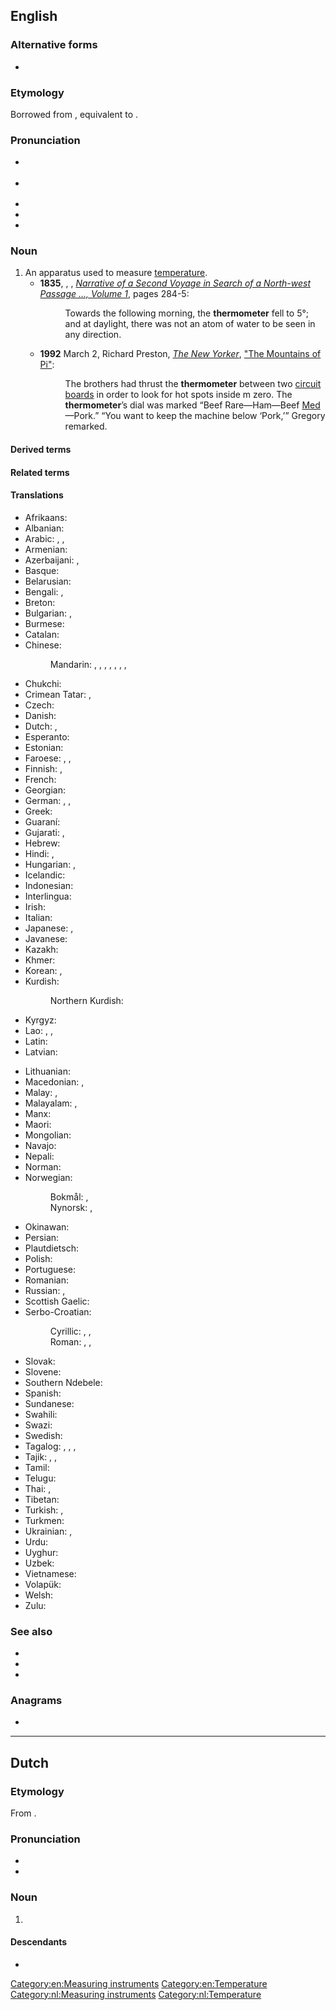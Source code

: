 {{also|Thermometer}}
==English==
{{wikipedia}}

===Alternative forms===
* {{l|en|thermometre}} {{qualifier|nonstandard}}

===Etymology===
Borrowed from {{bor|en|fr|thermomètre}}, equivalent to {{confix|en|thermo|meter}}.

===Pronunciation===
* {{a|GenAm}} {{IPA|en|/θɚˈmɑmɪtɚ/}}
* {{a|RP}} {{IPA|en|/θəˈmɒmɪtə/}}
* {{audio|en|en-us-thermometer.ogg|Audio (US)}}
* {{hyphenation|en|ther|mom|e|ter}}
* {{rhymes|en|ɒmɪtə(ɹ)|s=4}}

===Noun===
{{en-noun}}

# An apparatus used to measure [[temperature]].
#* '''1835''', {{w|John Ross (Arctic explorer)|John Ross}}, {{w|James Clark Ross}}, ''[http://books.google.com.au/books?id=SdQBAAAAYAAJ Narrative of a Second Voyage in Search of a North-west Passage &hellip;, Volume 1]'', pages 284-5:
#*: Towards the following morning, the '''thermometer''' fell to 5&deg;; and at daylight, there was not an atom of water to be seen in any direction.
#* '''1992''' March 2, Richard Preston, ''[[:w:The New Yorker|The New Yorker]]'', [https://www.newyorker.com/magazine/1992/03/02/the-mountains-of-pi "The Mountains of Pi"]:
#*: The brothers had thrust the '''thermometer''' between two [[circuit board]]s in order to look for hot spots inside m zero. The '''thermometer'''’s dial was marked “Beef Rare—Ham—Beef [[medium|Med]]—Pork.” “You want to keep the machine below ‘Pork,’” Gregory remarked.

====Derived terms====
{{der4|en
|absolute thermometer
|adjustable contact
|air thermometer
|air-temperature thermometer
|alcohol thermometer
|auxiliary thermometer
|bath thermometer
|Beckmann differential thermometer
|Beckmann thermometer
|bi-metal mechanical thermometer
|bimetallic stem thermometer
|bimetallic thermometer
|bulb of a thermometer
|calibrate a thermometer
|calibrated thermometer
|candy thermometer
|capillary thermometer
|Celsius thermometer
|Celsius' thermometer
|Celsius's thermometer
|Centigrade thermometer
|centigrade thermometer
|clinical thermometer
|constant pressure air thermometer
|constant pressure thermometer
|constant volume air thermometer
|constant volume gas thermometer
|constant volume thermometer
|constant-pressure thermometer
|constant-volume thermometer
|contact thermometer
|Coulomb Blockade Thermometer
|Delisle thermometer
|Delisle's thermometer
|dial thermometer
|differential thermometer
|digital thermometer
|direct-reading thermometer
|ear thermometer
|electronic registering thermometer
|electronic thermometer
|empirical thermometer
|ethanol-filled thermometer
|Fahrenheit thermometer
|Fahrenheit's thermometer
|fever thermometer
|filament thermometer
|film thermometer
|freezer thermometer
|fridge thermometer
|Galilean thermometer
|Galileo thermometer
|Galileo's thermometer
|geothermometer
|glass thermometer
|Hauksbee thermometer
|Hauksbee's thermometer
|infrared thermometer
|kata thermometer
|Kata thermometer
|kerosene thermometer
|kerosene-filled thermometer
|Linnaeus thermometer
|Linnaeus' thermometer
|Linnaeus's thermometer
|liquid crystal thermometer
|liquid-in-glass thermometer
|magnetic thermometer
|maximum and minimum thermometer
|maximum minimum thermometer
|maximum thermometer
|maximum-minimum thermometer
|meat thermometer
|mechanical registering thermometer
|medical centigrade thermometer
|medical thermometer
|mercurial thermometer
|mercury thermometer
|mercury-filled thermometer
|mercury-in-glass thermometer
|minimum and maximum thermometer
|minimum maximum thermometer
|minimum thermometer
|minimum-maximum thermometer
|nanothermometer
|non-registering thermometer
|oven thermometer
|palaeothermometer
|paleothermometer
|patio thermometer
|pill thermometer
|platinum resistance thermometer
|pocket thermometer
|primary thermometer
|protected thermometer
|read the thermometer
|Reaumur thermometer
|Réaumur thermometer
|Reaumur's thermometer
|Réaumur's thermometer
|recording thermometer
|reference thermometer
|registering thermometer
|remote-reading thermometer
|resistance thermometer
|reversing thermometer
|secondary thermometer
|self-registering thermometer
|Six's maximum and minimum thermometer
|Six's thermometer
|spirit thermometer
|spirit-filled thermometer
|standard thermometer
|steel-tube mercury thermometer
|sugar thermometer
|telethermometer
|the thermometer is pointing to 7 degrees
|the thermometer shows 100 degrees
|thermometer bulb
|thermometer code
|thermometer column
|thermometer reading
|thermometer scale
|thermometer temperature reading
|toluene-filled thermometer
|turnover-thermometer
|unprotected reversing thermometer
|unprotected thermometer
|upsetting thermometer
|vapor pressure thermometer
|vapour pressure thermometer
|wet-bulb thermometer
|wine thermometer
|wire-wound thermometer}}

====Related terms====
{{rel3|en|thermistors
|thermocouple
|thermometric
|thermometrical
|thermometrically
|thermometry
|thermoscope
|thermostat
}}

====Translations====
{{trans-top|apparatus used to measure temperature}}
* Afrikaans: {{t|af|termometer}}
* Albanian: {{t|sq|termometr|m}}
* Arabic: {{t|ar|تِرْمُومِتْر|m|tr=tirmumitr}}, {{t+|ar|مِقْيَاس اَلْحَرَارَة|m}}, {{t+|ar|مِيزَان اَلْحَرَارَة|m}}
* Armenian: {{t+|hy|ջերմաչափ}}
* Azerbaijani: {{t|az|i̇stilikölçən}}, {{t|az|termometr}}
* Basque: {{t+|eu|termometro}}
* Belarusian: {{t|be|тэрмо́метр|m}}
* Bengali: {{t+|bn|থার্মোমিটার}}, {{t|bn|উষ্মমাপক}}
* Breton: {{t+|br|gwrezverker|m}}
* Bulgarian: {{t|bg|термометър|m}}, {{t|bg|топломе́р|sc=Cyrl}}
* Burmese: {{t+|my|သာမိုမီတာ}}
* Catalan: {{t+|ca|termòmetre|m}}
* Chinese:
*: Mandarin: {{t+|cmn|溫度計|sc=Hani}}, {{t+|cmn|温度计|tr=wēndùjì|sc=Hani}}, {{t+|cmn|溫度錶|sc=Hani}}, {{t+|cmn|温度表|tr=wēndùbiǎo|sc=Hani}}, {{t+|cmn|寒暑錶|sc=Hani}}, {{t+|cmn|寒暑表|tr=hánshǔbiǎo|sc=Hani}}, {{t+|cmn|體溫錶|sc=Hani}}, {{t+|cmn|体温表|tr=tǐwēnbiǎo|sc=Hani}} {{qualifier|for measuring body temperature}}
* Chukchi: {{t|ckt|омтэнмычъын|tr=omtėnmyčʺyn}}
* Crimean Tatar: {{t|crh|sıcaqölçer}}, {{t|crh|termometr}}
* Czech: {{t+|cs|teploměr|m}}
* Danish: {{t+|da|termometer|n}}
* Dutch: {{t+|nl|thermometer|m}}, {{t+|nl|warmtemeter|m}}
* Esperanto: {{t+|eo|termometro}}
* Estonian: {{t|et|kraadiklaas}}
* Faroese: {{t|fo|hitamálari|m}}, {{t|fo|hitamátari|m}}, {{t|fo|fepurstokkur|m}} {{qualifier|clinical }}
* Finnish: {{t+|fi|lämpömittari}}, {{t+|fi|kuumemittari}} {{qualifier|for measuring body temperature}}
* French: {{t+|fr|thermomètre|m}}
* Georgian: {{t|ka|თერმომეტრი}}
* German: {{t+|de|Thermometer|n|m}}, {{t|de|Wärmemesser|m}}, {{t+|de|Temperaturmesser|m}}
* Greek: {{t+|el|θερμόμετρο|n}}
* Guaraní: {{t|gn|mba'epytu ra'ãha}}
* Gujarati: {{t|gu|ઉષ્ણતામાપક}}, {{t|gu|તાપમાપક}}
* Hebrew: {{t+|he|מדחום|alt=מַדְחֹם|tr=madḥóm}}
* Hindi: {{t|hi|तापमापी}}, {{t+|hi|थर्मामीटर|m}}
* Hungarian: {{t+|hu|hőmérő}}, {{t+|hu|lázmérő}} {{q|for measuring body temperature}}
* Icelandic: {{t+|is|hitamælir}}
* Indonesian: {{t+|id|pengukur suhu}}
* Interlingua: {{t|ia|thermometro}}
* Irish: {{t|ga|teirmiméadar|m}}
* Italian: {{t+|it|termometro|m}}
* Japanese: {{t+|ja|温度計|tr=おんどけい, ondokei}}, {{t+|ja|体温計|tr=たいおんけい, taionkei}} {{qualifier|for measuring body temperature}}
* Javanese: {{t|jv|ꦠꦺꦂꦩꦺꦴꦩꦺꦠꦼꦂ}}
* Kazakh: {{t+|kk|термометр}}
* Khmer: {{t|km|កែវស្ទង់កំដៅ}}
* Korean: {{t+|ko|온도계(溫度計)}}, {{t+|ko|체온계}} {{qualifier|for measuring body temperature}}
* Kurdish:
*: Northern Kurdish: {{t|kmr|têhnpîv}}
* Kyrgyz: {{t|ky|термометр}}
* Lao: {{t|lo|ບາຫລອດ}}, {{t|lo|ບາຫຼອດ}}, {{t|lo|ເຄື່ອງແທກອຸນນະພູມ}}
* Latin: {{t|la|thermometrum|n}}
* Latvian: {{t|lv|termometrs|m}}
{{trans-mid}}
* Lithuanian: {{t+|lt|termometras|m}}
* Macedonian: {{t|mk|термоме́тар|m}}, {{t|mk|топломе́р|m}}
* Malay: {{t|ms|jangka suhu}}, {{t|ms|termometer}}
* Malayalam: {{t|ml|താപമാപിനി|sc=Mlym}}, {{t+|ml|ഉഷ്ണമാപിനി|sc=Mlym}}
* Manx: {{t|gv|tempreilyssane}}
* Maori: {{t|mi|ine-mahana}}
* Mongolian: {{t|mn|термометр}}
* Navajo: {{t|nv|hadoh dóó hakʼaz neiłkidígíí}}
* Nepali: {{t|ne|तापमापी}}
* Norman: {{t|nrf|thèrmomètre|m}} {{qualifier|Jersey}}
* Norwegian:
*: Bokmål: {{t|nb|termometer|n}}, {{t|nb|gradestokk|m}}
*: Nynorsk: {{t|nn|termometer|n}}, {{t|nn|gradestokk|m}}
* Okinawan: {{t|ryu|寒暖計|tr=かんだんちー, kandanchī}}
* Persian: {{t+|fa|دماسنج|tr=damâ-sanj|sc=fa-Arab}}
* Plautdietsch: {{t|pdt|Grodglauss|n}}
* Polish: {{t+|pl|termometr|m}}
* Portuguese: {{t+|pt|termômetro|m}}
* Romanian: {{t+|ro|termometru|n}}
* Russian: {{t+|ru|термо́метр|m}}, {{t+|ru|гра́дусник|m}} {{qualifier|for measuring body temperature}}
* Scottish Gaelic: {{t|gd|teas-mheidh|f}}
* Serbo-Croatian:
*: Cyrillic: {{t|sh|топломер|m}}, {{t|sh|топломјер|m}}, {{t|sh|термометар|m}}
*: Roman: {{t|sh|toplomer|m}}, {{t+|sh|toplomjer|m}}, {{t+|sh|termometar|m}}
* Slovak: {{t|sk|teplomer|m}}
* Slovene: {{t|sl|toplomér|m}}
* Southern Ndebele: {{t|nr|isimedimtjhiso}}
* Spanish: {{t+|es|termómetro|m}}
* Sundanese: {{t|su|ᮒᮦᮁᮙᮧᮙᮦᮒᮨᮁ}}
* Swahili: {{t+|sw|kipimajoto}}
* Swazi: {{t|ss|silinganisi kushisa}}
* Swedish: {{t+|sv|termometer|c}}
* Tagalog: {{t|tl|initsukat}}, {{t|tl|initsukod}}, {{t|tl|panigi}}, {{t|tl|initbutod}}
* Tajik: {{t+|tg|термометр}}, {{t|tg|ҳароратсанҷ}}, {{t|tg|дамосанҷ}}
* Tamil: {{t+|ta|வெப்பமானி}}
* Telugu: {{t+|te|ఉష్ణమాపకం}}
* Thai: {{t|th|เครื่องวัดอุณหภูมิ}}, {{t|th|เทอร์มอมิเตอร์}}
* Tibetan: {{t|bo|དྲོ་གྲང་ལྟ་ཆས}}
* Turkish: {{t+|tr|sıcaklıkölçer}}, {{t+|tr|termometre}}
* Turkmen: {{t|tk|termometr}}
* Ukrainian: {{t|uk|тепломі́р|m}}, {{t|uk|термо́метр|m}}
* Urdu: {{t|ur|ترمامیٹر|m|tr=tarmāmīṭar}}
* Uyghur: {{t|ug|تېرمومېتىر}}
* Uzbek: {{t+|uz|termometr}}
* Vietnamese: {{t+|vi|nhiệt kế}}
* Volapük: {{t+|vo|tärmomet}}
* Welsh: {{t|cy|tymeriadur|m}}
* Zulu: {{t|zu|isikalakushisa}}
{{trans-bottom}}

===See also===
* {{l|en|barometer}}
* {{l|en|hygrometer}}
* {{l|en|temperature sensor}}

===Anagrams===
* {{anagrams|en|a=eeehmmorrtt|thermometre}}

[[Category:en:Measuring instruments]]
[[Category:en:Temperature]]

----

==Dutch==
{{wikipedia|lang=nl}}

===Etymology===
{{root|nl|ine-pro|*gʷʰer-|*meh₁-}}
From {{affix|nl|thermo-|meter}}.

===Pronunciation===
* {{audio|nl|Nl-thermometer.ogg|Audio}}
* {{hyphenation|nl|ther|mo|me|ter}}

===Noun===
{{nl-noun|m|-s|thermometertje}}

# {{l|en|thermometer}}

====Descendants====
* {{desc|id|bor=1|termometer}}

[[Category:nl:Measuring instruments]]
[[Category:nl:Temperature]]